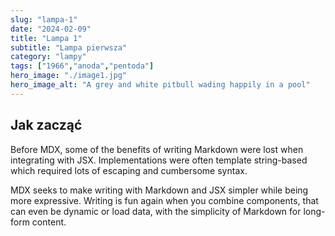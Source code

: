 ```yaml
---
slug: "lampa-1"
date: "2024-02-09"
title: "Lampa 1"
subtitle: "Lampa pierwsza"
category: "lampy"
tags: ["1966","anoda","pentoda"]
hero_image: "./image1.jpg"
hero_image_alt: "A grey and white pitbull wading happily in a pool"
---
```


## Jak zacząć

Before MDX, some of the benefits of writing Markdown were lost when integrating with JSX. Implementations were often template string-based which required lots of escaping and cumbersome syntax.

MDX seeks to make writing with Markdown and JSX simpler while being more expressive. Writing is fun again when you combine components, that can even be dynamic or load data, with the simplicity of Markdown for long-form content.